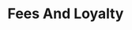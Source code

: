 ---
title: 'Fees And Loyalty'
description: 'A guide on how our fees and loyalty works'
icon: "money-bill-transfer"
iconType: "duotone"
---